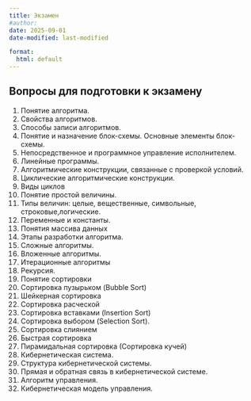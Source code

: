 ```yaml
---
title: Экзамен
#author:
date: 2025-09-01
date-modified: last-modified

format:
  html: default
---
```



## Вопросы для подготовки к экзамену

1. Понятие алгоритма.
2. Свойства алгоритмов.
3. Способы записи алгоритмов.
4. Понятие и назначение блок-схемы. Основные элементы блок-схемы.
5. Непосредственное и программное управление исполнителем.
6. Линейные программы.
7. Алгоритмические конструкции, связанные с проверкой условий.
8. Циклические алгоритмические конструкции.
9. Виды циклов
10. Понятие простой величины.
11. Типы величин: целые, вещественные, символьные, строковые,логические.
12. Переменные и константы.
13. Понятия массива данных
14. Этапы разработки алгоритма.
15. Сложные алгоритмы.
16. Вложенные алгоритмы.
17. Итерационные алгоритмы
18. Рекурсия.
19. Понятие сортировки
20. Сортировка пузырьком (Bubble Sort)
21. Шейкерная сортировка
22. Сортировка расческой
23. Сортировка вставками (Insertion Sort)
24. Сортировка выбором (Selection Sort).
25. Сортировка слиянием
26. Быстрая сортировка
27. Пирамидальная сортировка (Сортировка кучей)
28. Кибернетическая система.
29. Структура кибернетической системы.
30. Прямая и обратная связь в кибернетической системе.
31. Алгоритм управления.
32. Кибернетическая модель управления.
